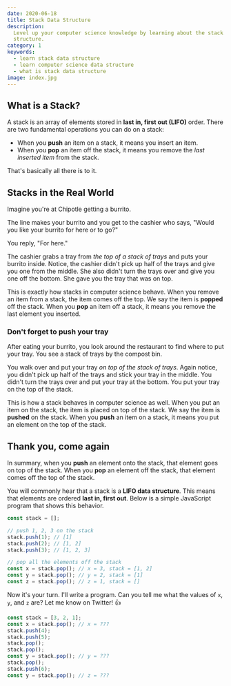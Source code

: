 ```yaml
---
date: 2020-06-18
title: Stack Data Structure 
description:
  Level up your computer science knowledge by learning about the stack data
  structure.
category: 1
keywords:
  - learn stack data structure
  - learn computer science data structure
  - what is stack data structure
image: index.jpg
---
```


## What is a Stack?

A stack is an array of elements stored in **last in, first out (LIFO)** order.
There are two fundamental operations you can do on a stack:

- When you **push** an item on a stack, it means you insert an item.
- When you **pop** an item off the stack, it means you remove the _last inserted
  item_ from the stack.

That's basically all there is to it.

## Stacks in the Real World

Imagine you're at Chipotle getting a burrito.

The line makes your burrito and you get to the cashier who says, "Would you like
your burrito for here or to go?"

You reply, "For here."

The cashier grabs a tray from _the top of a stack of trays_ and puts your
burrito inside. Notice, the cashier didn't pick up half of the trays and give
you one from the middle. She also didn't turn the trays over and give you one
off the bottom. She gave you the tray that was on top.

This is exactly how stacks in computer science behave. When you remove an item
from a stack, the item comes off the top. We say the item is **popped** off the
stack. When you **pop** an item off a stack, it means you remove the last
element you inserted.

### Don't forget to push your tray

After eating your burrito, you look around the restaurant to find where to put
your tray. You see a stack of trays by the compost bin.

You walk over and put your tray _on top of the stack of trays_. Again notice,
you didn't pick up half of the trays and stick your tray in the middle. You
didn't turn the trays over and put your tray at the bottom. You put your tray on
the top of the stack.

This is how a stack behaves in computer science as well. When you put an item on
the stack, the item is placed on top of the stack. We say the item is **pushed**
on the stack. When you **push** an item on a stack, it means you put an element
on the top of the stack.

## Thank you, come again

In summary, when you **push** an element onto the stack, that element goes on
top of the stack. When you **pop** an element off the stack, that element comes
off the top of the stack.

You will commonly hear that a stack is a **LIFO data structure**. This means
that elements are ordered **last in, first out**. Below is a simple JavaScript
program that shows this behavior.

```javascript
const stack = [];

// push 1, 2, 3 on the stack
stack.push(1); // [1]
stack.push(2); // [1, 2]
stack.push(3); // [1, 2, 3]

// pop all the elements off the stack
const x = stack.pop(); // x = 3, stack = [1, 2]
const y = stack.pop(); // y = 2, stack = [1]
const z = stack.pop(); // z = 1, stack = []
```

Now it's your turn. I'll write a program. Can you tell me what the values of
`x`, `y`, and `z` are? Let me know on Twitter! 👍

```javascript
const stack = [3, 2, 1];
const x = stack.pop(); // x = ???
stack.push(4);
stack.push(5);
stack.pop();
stack.pop();
const y = stack.pop(); // y = ???
stack.pop();
stack.push(6);
const y = stack.pop(); // z = ???
```
